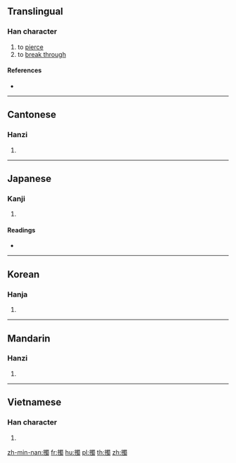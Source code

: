 {{character info/new}}
==Translingual==

===Han character===
{{Han char|rn=64|rad=手|as=13|sn=16|four=56027|canj=QWLI,XQWLI|ids=⿰扌蜀}}

# to [[pierce]]
# to [[break through]]

====References====
* {{Han ref|kx=0458.080|dkj=12799|dj=0806.240|hdz=31970.030|uh=64C9|ud=25801|bh=E9A8|bd=59816}}

----

==Cantonese==

===Hanzi===
{{yue-hanzi|jyut=[[cok3]]|y=chok3}}

# {{defn|lang=yue|sort=手13}}

----

==Japanese==

===Kanji===
{{ja-kanji|grade=|rs=手13}}

# {{defn|lang=ja|sort=手13}}

====Readings====
* {{ja-readings|on=[[さく]] (saku), [[たく]] (taku), [[しょく]] (shoku), [[ぞく]] (zoku)|kun=[[さす]] (sasu)}}

----

==Korean==

===Hanja===
{{ko-hanja|hangeul=착|eumhun=|rv=chak|mr=ch'ak|y=chak}}

# {{defn|lang=ko|sort=手13}}

----

==Mandarin==

===Hanzi===
{{cmn-hanzi|pin=[[chuò]] ([[chuo4]]), [[chuō]] ([[chuo1]])|wg=ch'o<sup>4</sup>, ch'o<sup>1</sup>}}

# {{defn|lang=cmn|sort=手13}}

----

==Vietnamese==

===Han character===
{{vi-readings|rs=手13|hanviet=thọc}}

# {{defn|lang=vi|sort=手13}}

[[zh-min-nan:擉]]
[[fr:擉]]
[[hu:擉]]
[[pl:擉]]
[[th:擉]]
[[zh:擉]]